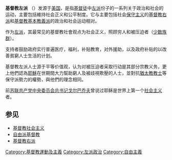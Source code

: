 {{unreferenced|time=2010-5-21}}
{{Liberalism}}
{{NoteTA |G1=Country |1=zh-cn:左翼;zh-tw:左派}}
'''基督教左派''' （{{lang-en|Christian left}}）发源于[[美国|美国]]，是指[[基督徒|基督徒]]中[[左派|左派]]份子的一系列关于政治和社会的运动，主要包括維持社会正义和公平制度。它与主要包括社会[[保守主义|保守主义]]的[[基督教右派|基督教右派]]和[[基督教基本教義派|基督教基本教義派]]的政治和社会运动相对。 

作为[[左派|左派]]，其最常见的基督教社會观点为社会正义，照顾穷人和被压迫者（[[少数族群|少数族群]]）。

支持者鼓励政府实行普遍医疗，福利，补贴教育，对外援助，以及政府补贴的以改善貧窮人士生活的计划。

基督教左派人士源于平等价值观，认为对被压迫者采取行动是其部分宗教义务，更上他們認為[[耶穌|耶穌]]在世期間大力幫助窮人及被歧視欺壓的人士，並對抗[[猶太教|猶太教]][[教士|教士]]等保守派勢力的權勢，與他們的理念相同。

前[[苏联共产党中央委员会总书记|苏联共产党中央委员会总书记]][[戈尔巴乔夫|戈尔巴乔夫]]曾说过耶稣是世界上第一个[[社会主义|社会主义]]者。

== 参见 ==
*[[基督教社会主义|基督教社会主义]]
*[[自由派基督教|自由派基督教]]
*[[基督教右派|基督教右派]]

[[Category:基督教運動及主義|Category:基督教運動及主義]]
[[Category:左派政治|Category:左派政治]]
[[Category:自由主義|Category:自由主義]]